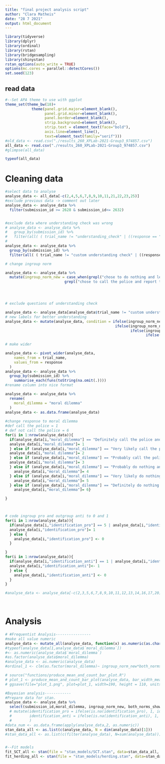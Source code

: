 ---
title: "final project analysis script"
author: "Clara Matheis"
date: "28 7 2021"
output: html_document
---

```{r setup, include=FALSE}
library(tidyverse)
library(dplyr)
library(ordinal)
library(rstan)
library(bridgesampling)
library(shinystan)
rstan_options(auto_write = TRUE)
options(mc.cores = parallel::detectCores())
set.seed(123)


```

## read data
```{r}
#--Set APA theme to use with ggplot
theme_set(theme_bw(18)+
            theme(panel.grid.major=element_blank(),
                  panel.grid.minor=element_blank(),
                  panel.border=element_blank(),
                  strip.background=element_blank(),
                  strip.text = element_text(face="bold"),
                  axis.line=element_line(),
                  text=element_text(family="serif")))
#old_data <- read.csv("./results_260_XPLab-2021-Group3_974857.csv")
all_data <- read.csv("./results_260_XPLab-2021-Group3_974857.csv")
#glimpse(all_data)

typeof(all_data)
```
# Cleaning data
```{r}
#select data to analyse 
analyse_data <- all_data[-c(2,4,5,6,7,8,9,10,11,21,22,23,25)]
#exclude previous data -> comment out later
analyse_data <- analyse_data %>% 
  filter(submission_id >= 2628 & submission_id<= 2632)


#exclude data where understanding check was wrong
# analyse_data <- analyse_data %>% 
#   group_by(submission_id) %>% 
#   filter(all( ( trial_name != "understanding_check" | ((response == "correct" & expected =="correct") | ( response == "incorrect" & expected == "incorrect")))))
# 
analyse_data <- analyse_data %>%
  group_by(submission_id) %>%
  filter(all( ( trial_name != "custom understanding check" | ((response_claim1 == "true") & (response_claim2 == "false") & (response_claim3 == "false") & (response_claim4 == "false")))))

# change ingroup norm

analyse_data <- analyse_data %>%
  mutate(ingroup_norm_new = case_when(grepl("chose to do nothing and leave the robber alone.$",ingroup_norm) ~ 1,
                           grepl("chose to call the police and report the robber.$",ingroup_norm) ~ 0))




# exclude questions of understanding check

analyse_data <- analyse_data[analyse_data$trial_name != "custom understanding check", ]    
# new labels for better understanding
analyse_data <- mutate(analyse_data, condition = ifelse(ingroup_norm_new ==0 & both_norms_shown ==0, "Ingroup norm favoured, call police, only ingroup norm shown",
                                                  ifelse(ingroup_norm_new ==1 & both_norms_shown==0, "Ingroup norm favoured, leave robber alone, only ingroup norm shown",
                                                         ifelse(ingroup_norm_new ==1 & both_norms_shown==1, "Ingroup norm favoured, leaving robber alone, both norms shown",
                                                                ifelse(ingroup_norm_new ==0 & both_norms_shown ==1,"Ingroup norm favoured, calling the police, both norms shown",
                                                                       NA)))))
# make wider

analyse_data <- pivot_wider(analyse_data,
    names_from = trial_name,
    values_from = response
  )
analyse_data <- analyse_data %>% 
  group_by(submission_id) %>%
    summarise_each(funs(toString(na.omit(.))))
#rename column into nice format

analyse_data <- analyse_data %>%
  rename(
    moral_dilemma = "moral dilemma"
  )
analyse_data <- as.data.frame(analyse_data)
    
#change response to moral dilemma
#def call the police = 1
# def not call the police = 6
for(i in 1:nrow(analyse_data)){
  if(analyse_data[i,"moral_dilemma"] == "Definitely call the police and report the robber"){
  analyse_data[i,"moral_dilemma"]= 1
  } else if (analyse_data[i,"moral_dilemma"] == "Very likely call the police and report the robber"){
  analyse_data[i,"moral_dilemma"]= 2
  } else if (analyse_data[i,"moral_dilemma"] == "Probably call the police and report the robber"){
  analyse_data[i,"moral_dilemma"]= 3
  } else if (analyse_data[i,"moral_dilemma"] == "Probably do nothing and the leave the robber alone"){
    analyse_data[i,"moral_dilemma"]= 4
  } else if (analyse_data[i,"moral_dilemma"] == "Very likely do nothing and the leave the robber alone"){
    analyse_data[i,"moral_dilemma"]= 5
  } else if (analyse_data[i,"moral_dilemma"] == "Definitely do nothing and leave the robber alone"){
    analyse_data[i,"moral_dilemma"]= 6}

}



# code ingroup pro and outgroup anti to 0 and 1
for(i in 1:nrow(analyse_data)){
  if(analyse_data[i,"identification_pro"] == 5 | analyse_data[i,"identification_pro"] == 6 | analyse_data[i,"identification_pro"] == 7){
  analyse_data[i,"identification_pro"]= 1
  } else {
    analyse_data[i,"identification_pro"] <- 0 
  }

}
for(i in 1:nrow(analyse_data)){
  if(analyse_data[i,"identification_anti"] == 1 | analyse_data[i,"identification_anti"] == 2 | analyse_data[i,"identification_anti"] == 3){
  analyse_data[i,"identification_anti"]<- 1
  } else {
    analyse_data[i,"identification_anti"] <- 0 
  }
}

#analyse_data <- analyse_data[-c(2,3,5,6,7,8,9,10,11,12,13,14,16,17,20)]




```
# Analysis
```{r}
# #Frequentist Analysis----------------
#make all value numeric
analyse_data <- mutate_all(analyse_data, function(x) as.numeric(as.character(x)))
#typeof(analyse_data[1,analyse_data$`moral_dilemma`])
#<- as.numeric(analyse_data$`moral_dilemma`)
#as.factor(analyse_data$moral_dilemma)
#analyse_data <- as.numeric(analyse_data)
#ordinal_1 <- clm(as.factor(moral_dilemma)~ ingroup_norm_new*both_norms_shown, data=analyse_data)

# source("functions/produce_mean_and_count_bar_plot.R")
# plot_1 <- produce_mean_and_count_bar_plot(analyse_data, bar_width_means=0.5, bar_width_response=0.3)
# ggsave(file="plot_1.png", plot=plot_1, width=190, height = 110, units="mm")

#Bayesian analysis------------
#Prepare data for stan.
analyse_data <- analyse_data %>%
  select(submission_id,moral_dilemma, ingroup_norm_new, both_norms_shown, identification_pro, identification_anti) #%>% #select relevant columns
  # mutate(identification_pro = ifelse(is.na(identification_pro), 1, identification_pro), #For the experiment we assumed that participants identified with the ingroup and not with the outgroup.
  #        identification_anti = ifelse(is.na(identification_anti), 1, identification_anti)
  #        )
#data_num <- as.data.frame(apply(analyse_data,2, as.numeric))
stan_data_all <- as.list(c(analyse_data, N = dim(analyse_data)[1]))
#stan_data_all <- as.list(c(filter(analyse_data), N=sum(analyse_data)))


#--Fit models
fit_SCT_all <- stan(file = "stan_models/SCT.stan", data=stan_data_all, iter=10000, chains=4, seed = 123, control=list(adapt_delta = 0.99))
fit_herding_all <- stan(file = "stan_models/herding.stan", data=stan_data_all, iter=10000, chains=4, control=list(adapt_delta = 0.99))


```

